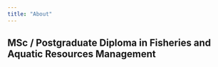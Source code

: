 ```yaml
---
title: "About"
---
```


## MSc / Postgraduate Diploma in Fisheries and Aquatic Resources Management
